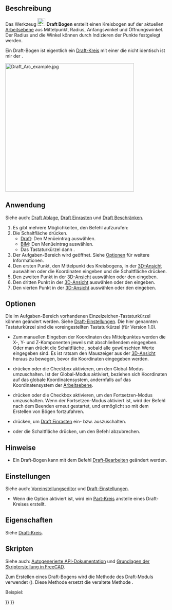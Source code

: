 <languages/>

{{Docnav/de
|[[Draft_Fillet/de|Verrundung]]
|[[Draft_Arc_3Points/de|Bogen 3Punkte]]
|[[Draft_Workbench/de|Draft]]
|IconL=Draft_Fillet.svg 
|IconR=Draft_Arc_3Points.svg
|IconC=Workbench_Draft.svg
}}

{{GuiCommand/de
|Name=Draft Arc
|Name/de=Draft Bogen
|MenuLocation=Zeichnen → Bogenwerkzeuge → Kreisbogen<br>2D-Entwurf → Kreisbogen
|Workbenches=[[Draft_Workbench/de|Draft]], [[BIM_Workbench/de|BIM]]
|Version=0.7
|Shortcut={{KEY|A}} {{KEY|R}}
|SeeAlso=[[Draft_Arc_3Points/de|Draft Bogen 3Punkte]], [[Draft_Circle/de|Draft Kreis]]
}}

<span id="Description"></span>
==Beschreibung==

Das Werkzeug [[Image:Draft_Arc.svg|24px]] '''Draft Bogen''' erstellt einen Kreisbogen auf der aktuellen [[Draft_SelectPlane/de|Arbeitsebene]] aus Mittelpunkt, Radius, Anfangswinkel und Öffnungswinkel. Der Radius und die Winkel können durch Indizieren der Punkte festgelegt werden.

Ein Draft-Bogen ist eigentlich ein [[Draft_Circle/de|Draft-Kreis]] mit einer {{PropertyData/de|First Angle}} die nicht identisch ist mir der {{PropertyData/de|Last Angle}}.

[[Image:Draft_Arc_example.jpg|400px]] 
{{Caption|Ein durch vier Punkte festgelegter Bogen aus Mittelpunkt, Radius, Startpunkt und letztem Punkt des Bogens}}

<span id="Usage"></span>
==Anwendung==

Siehe auch: [[Draft_Tray/de|Draft Ablage]], [[Draft_Snap/de|Draft Einrasten]] und [[Draft_Constrain/de|Draft Beschränken]].

<div class="mw-translate-fuzzy">
# Es gibt mehrere Möglichkeiten, den Befehl aufzurufen:
# Die Schaltfläche {{Button|[[Image:Draft_Arc.svg|16px]] [[Draft_Arc/de|Kreisbogen]]}} drücken.
#* [[Draft_Workbench/de|Draft]]: Den Menüeintrag {{MenuCommand|Zeichnen → Bogenwerkzeuge → [[Image:Draft_Arc.svg|16px]] Kreisbogen}} auswählen.
#* [[BIM_Workbench/de|BIM]]: Den Menüeintrag {{MenuCommand|2D-Entwurf → [[Image:Draft_Arc.svg|16px]] Kreisbogen}} auswählen.
#* Das Tastaturkürzel {{KEY|A}} dann {{KEY|R}}. {{Version/de|0.20}}
# Der Aufgaben-Bereich {{MenuCommand|Kreisbogen}} wird geöffnet. Siehe [[#Optionen|Optionen]] für weitere Informationen.
# Den ersten Punkt, den Mittelpunkt des Kreisbogens, in der [[3D_view/de|3D-Ansicht]] auswählen oder die Koordinaten eingeben und die Schaltfläche {{Button|[[Image:Draft_AddPoint.svg|16px]] Punkt  eingeben}} drücken.
# Den zweiten Punkt in der [[3D_view/de|3D-Ansicht]] auswählen oder den {{MenuCommand|Radius}} eingeben.
# Den dritten Punkt in der [[3D_view/de|3D-Ansicht]] auswählen oder den {{MenuCommand|Startwinkel}} eingeben.
# Den vierten Punkt in der [[3D_view/de|3D-Ansicht]] auswählen oder den {{MenuCommand|Öffnungswinkel}} eingeben.
</div>

<span id="Options"></span>
==Optionen==

Die im Aufgaben-Bereich vorhandenen Einzelzeichen-Tastaturkürzel können geändert werden. Siehe [[Draft_Preferences/de|Draft-Einstellungen]]. Die hier genannten Tastaturkürzel sind die voreingestellten Tastaturkürzel (für Version 1.0).

<div class="mw-translate-fuzzy">
* Zum manuellen Eingeben der Koordinaten des Mittelpunktes werden die X-, Y- und Z-Komponenten jeweils mit abschließendem {{KEY|Enter}} eingegeben. Oder man drückt die Schaltfläche {{Button|[[Image:Draft_AddPoint.svg|16px]] Punkt eingeben}}, sobald alle gewünschten Werte eingegeben sind. Es ist ratsam den Mauszeiger aus der [[3D_view|3D-Ansicht]] heraus zu bewegen, bevor die Koordinaten eingegeben werden.
* {{KEY|G}} drücken oder die Checkbox {{MenuCommand|Global}} aktivieren, um den Global-Modus umzuschalten. Ist der Global-Modus aktiviert, beziehen sich Koordinaten auf das globale Koordinatensystem, andernfalls auf das Koordinatensystem der [[Draft_SelectPlane/de|Arbeitsebene]]. {{Version/de|0.20}}
* {{KEY|N}} drücken oder die Checkbox {{MenuCommand|Continue}} aktivieren, um den Fortsetzen-Modus umzuschalten. Wenn der Fortsetzen-Modus aktiviert ist, wird der Befehl nach dem Beenden erneut gestartet, und ermöglicht so mit dem Erstellen von Bögen fortzufahren.
* {{KEY|S}} drücken, um [[Draft_Snap/de|Draft Einrasten]] ein- bzw. auszuschalten.
* {{KEY|Esc}} oder die Schaltfläche {{Button|Schließen}} drücken, um den Befehl abzubrechen.
</div>

<span id="Notes"></span>
==Hinweise==

* Ein Draft-Bogen kann mit dem Befehl [[Draft_Edit/de|Draft-Bearbeiten]] geändert werden.

<span id="Preferences"></span>
==Einstellungen==

Siehe auch: [[Preferences_Editor/de|Voreinstellungseditor]] und [[Draft_Preferences/de|Draft-Einstellungen]].

* Wenn die Option {{MenuCommand|Bearbeiten → Einstellungen... → Draft → Allgemein → Create Part primitives if possible}} aktiviert ist, wird ein [[Part_Circle/de|Part-Kreis]] anstelle eines Draft-Kreises erstellt.

<span id="Properties"></span>
==Eigenschaften==

Siehe [[Draft Circle/de#Eigenschaften|Draft-Kreis]].

<span id="Scripting"></span>
==Skripten==

Siehe auch: [https://freecad.github.io/SourceDoc/ Autogenerierte API-Dokumentation] und [[FreeCAD_Scripting_Basics/de|Grundlagen der Skripterstellung in FreeCAD]].

Zum Erstellen eines Draft-Bogens wird die Methode {{incode|make_circle}} des Draft-Moduls verwendet ({{Version/de|0.19}}). Diese Methode ersetzt die veraltete Methode {{incode|makeCircle}}.

Beispiel:

{{Code|code=
import FreeCAD as App
import Draft

doc = App.newDocument()

arc1 = Draft.make_circle(200, startangle=0, endangle=90)
arc2 = Draft.make_circle(500, startangle=20, endangle=160)
arc3 = Draft.make_circle(750, startangle=-30, endangle=-150)

doc.recompute()
}}


{{Docnav/de
|[[Draft_Fillet/de|Verrundung]]
|[[Draft_Arc_3Points/de|Bogen 3Punkte]]
|[[Draft_Workbench/de|Draft]]
|IconL=Draft_Fillet.svg 
|IconR=Draft_Arc_3Points.svg
|IconC=Workbench_Draft.svg
}}

{{Draft Tools navi{{#translation:}}}}
{{Userdocnavi{{#translation:}}}}